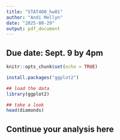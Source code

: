 ```yaml
---
title: "STAT400_hw01"
author: "Andi Mellyn"
date: "2025-08-29"
output: pdf_document
---
```


## Due date: Sept. 9 by 4pm

```r
knitr::opts_chunk$set(echo = TRUE)

install.packages("ggplot2")
```

```r
## load the data
library(ggplot2)

```

```r
## take a look
head(diamonds)

```

#################################
## Continue your analysis here ##
#################################


